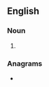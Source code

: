 ==English==

===Noun===
{{head|en|noun form}}

# {{plural of|en|tael}}

===Anagrams===
* {{anagrams|en|a=aelst|Astle|ETLAs|Slate|Teals|Tesla|astel|laste|lates|least|leats|salet|setal|slate|stale|steal|stela|tales|teals|telas|tesla}}
